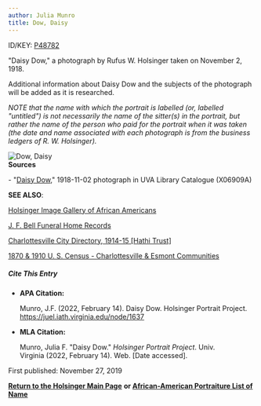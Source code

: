 ```yaml
---
author: Julia Munro
title: Dow, Daisy
---
```

ID/KEY: [P48782](http://juel.iath.virginia.edu/public_person?person=48782 "P48782")

"Daisy Dow," a photograph by Rufus W. Holsinger taken on November 2, 1918.

Additional information about Daisy Dow and the subjects of the photograph will be added as it is researched. 

_NOTE that the name with which the portrait is labelled (or, labelled "untitled") is not necessarily the name of the sitter(s) in the portrait, but rather the name of the person who paid for the portrait when it was taken (the date and name associated with each photograph is from the business ledgers of R. W. Holsinger)._

![Dow, Daisy](https://iiif.lib.virginia.edu/iiif/uva-lib:1049973/full/1000,1337/0/default.jpg "Dow, Daisy")  
**Sources**

\- "[Daisy Dow](https://search.lib.virginia.edu/catalog/uva-lib:1049973#?c=0&m=0&s=0&cv=0&xywh=-984%2C1348%2C2165%2C1605 "Dow, Daisy")," 1918-11-02 photograph in UVA Library Catalogue (X06909A) 

**SEE ALSO**:

[Holsinger Image Gallery of African Americans](http://rwholsingerphotos.org/images.php "Holsinger Image Gallery of African Americans")

[J. F. Bell Funeral Home Records](http://www2.vcdh.virginia.edu/afam/raceandplace/perl_scripts/funeral_search.html "J. F. Bell Funeral Home Database")

[Charlottesville City Directory, 1914-15 \[Hathi Trust\]](https://catalog.hathitrust.org/Record/101954103 "Charlottesville City Directory, 1914-15") 

[1870 & 1910 U. S. Census - Charlottesville & Esmont Communities](http://www2.vcdh.virginia.edu/afam/raceandplace/census/search_both.html "1870 & 1910 U. S. Census: Charlottesville and Esmont Communities")

##### **Cite This Entry**

*   **APA Citation:**
    
    Munro, J.F. (2022, February 14). Daisy Dow. Holsinger Portrait Project. https://juel.iath.virginia.edu/node/1637
    
*   **MLA Citation:**
    
    Munro, Julia F. "Daisy Dow." _Holsinger Portrait Project_. Univ. Virginia (2022, February 14). Web. \[Date accessed\].
    

  
First published: November 27, 2019    

[**Return to the Holsinger Main Page**](http://juel.iath.virginia.edu/node/980) **or [African-American Portraiture List of Name](http://juel.iath.virginia.edu/node/996)**
